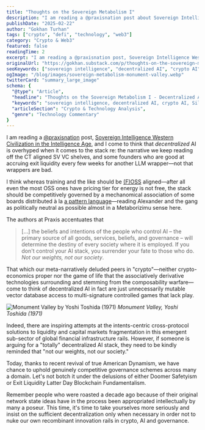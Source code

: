 ```yaml
---
title: "Thoughts on the Sovereign Metabolism I"
description: "I am reading a @praxisnation post about Sovereign Intelligence and think decentralized AI is overhyped when it comes to the narrative we keep reading from crypto-aligned Silicon Valley VCs."
publishDate: "2025-02-22"
author: "Gokhan Turhan"
tags: ["crypto", "defi", "technology", "web3"]
category: "Crypto & Web3"
featured: false
readingTime: 2
excerpt: "I am reading a @praxisnation post, Sovereign Intelligence Western Civilization in the Intelligence Age and I come..."
originalUrl: "https://gokhan.substack.com/p/thoughts-on-the-sovereign-metabolism-i"
seoKeywords: ["sovereign intelligence", "decentralized AI", "crypto AI", "artificial intelligence", "Silicon Valley VCs", "blockchain AI", "crypto technology", "web3 AI", "AI governance", "open source AI", "AI stack", "crypto economics", "American dynamism", "AI regulation", "praxis nation"]
ogImage: "/blog/images/sovereign-metabolism-monument-valley.webp"
twitterCard: "summary_large_image"
schema: {
  "@type": "Article",
  "headline": "Thoughts on the Sovereign Metabolism I - Decentralized AI & Crypto",
  "keywords": "sovereign intelligence, decentralized AI, crypto AI, Silicon Valley VCs, blockchain",
  "articleSection": "Crypto & Technology Analysis",
  "genre": "Technology Commentary"
}
---
```


I am reading a [@praxisnation](https://x.com/@praxisnation) post, [Sovereign Intelligence Western Civilization in the Intelligence Age](https://www.praxisnation.com/news/sovereign-intelligence), and I come to think that *decentralized* AI is overhyped when it comes to the stack re: the narrative we keep reading off the CT aligned SV VC shelves, and some founders who are good at accruing exit liquidity every few weeks for another LLM wrapper—not that wrappers are bad.

I think whereas training and the like should be [(F)OSS](https://www.gnu.org/philosophy/free-software-even-more-important.html) aligned—after all even the most OSS ones have pricing tier for energy is not free, the stack should be competitively governed by a mechanomical association of some boards distributed à la [a pattern language](https://www.patternlanguage.com/)—reading Alexander and the gang as politically neutral as possible almost in a Metaborizimu sense here.

The authors at Praxis accentuates that

> [...] the beliefs and intentions of the people who control AI – the primary source of all goods, services, beliefs, and governance – will determine the destiny of every society where it is employed. If you don't control your AI stack, you surrender your fate to those who do. *Not our weights, not our society*.

That which our meta-narratively deluded peers in "crypto"—neither crypto-economics proper nor the game of life that the associatively derivative technologies surrounding and stemming from the composability warfare—come to think of decentralized AI in fact are just unnecessarily mutable vector database access to multi-signature controlled games that lack play.

![Monument Valley by Yoshi Toshida (1971)](/images/monument-valley-toshida.jpg)
*Monument Valley, Yoshi Toshida (1971)*

Indeed, there are inspiring attempts at the intents-centric cross-protocol solutions to liquidity and capital markets fragmentation in this emergent sub-sector of global financial infrastructure rails. However, if someone is arguing for a "totally" decentralized AI stack, they need to be kindly reminded that "not our weights, not our society."

Today, thanks to recent revival of true American Dynamism, we have chance to uphold genuinely competitive governance schemes across many a domain. Let's not botch it under the delusions of either Doomer Safetyism or Exit Liquidity Latter Day Blockchain Fundamentalism.

Remember people who were roasted a decade ago because of their original network state ideas have in the process been appropriated intellectually by many a poseur. This time, it's time to take yourselves more seriously and insist on the sufficient decentralization only when necessary in order not to nuke our own recombinant innovation rails in crypto, AI and governance.